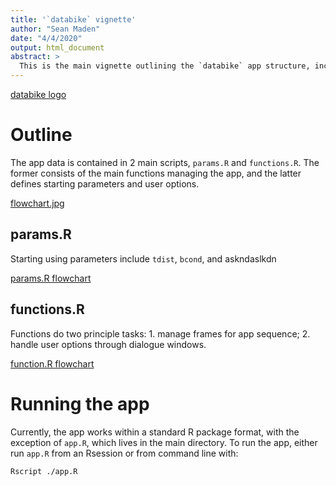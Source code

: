 ```yaml
---
title: '`databike` vignette'
author: "Sean Maden"
date: "4/4/2020"
output: html_document
abstract: >
  This is the main vignette outlining the `databike` app structure, including functions and data.
---
```


[databike logo](`logo.tiff`)

# Outline

The app data is contained in 2 main scripts, `params.R` and `functions.R`. The former consists of the main functions managing the app, and the latter defines starting parameters and user options.

[flowchart.jpg](design_workflow.jpg)

## params.R

Starting using parameters include `tdist`, `bcond`, and askndaslkdn

[params.R flowchart]()

## functions.R

Functions do two principle tasks: 1. manage frames for app sequence; 2. handle user options through dialogue windows.

[function.R flowchart]()

# Running the app

Currently, the app works within a standard R package format, with the exception of `app.R`, which lives in the main directory. To run the app, either run `app.R` from an Rsession or from command line with:

```bash
Rscript ./app.R
```




